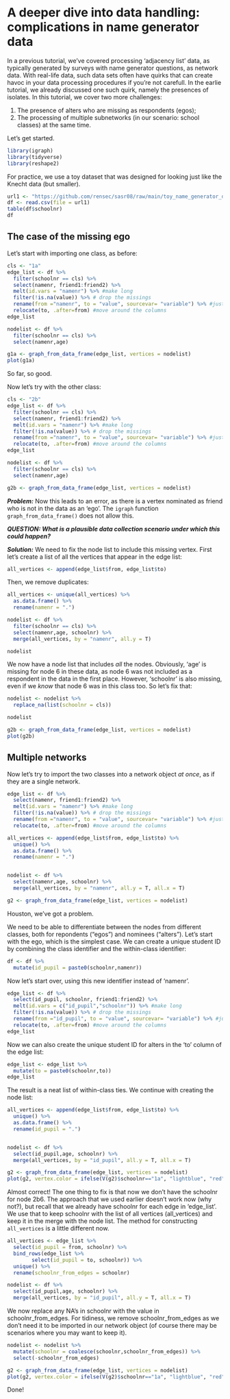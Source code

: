 # A deeper dive into data handling: complications in name generator data

In a previous tutorial, we've covered processing 'adjacency list' data, as typically generated by surveys with name generator questions, as network data. With real-life data, such data sets often have quirks that can create havoc in your data processing procedures if you're not carefull. In the earlie tutorial, we already discussed one such quirk, namely the presences of isolates. In this tutorial, we cover two more challenges:

1.    The presence of alters who are missing as respondents (egos);
2.    The processing of multiple subnetworks (in our scenario: school classes) at the same time.


Let's get started.

```r
library(igraph)
library(tidyverse)
library(reshape2)
```


For practice, we use a toy dataset that was designed for looking just like the Knecht data (but smaller).

```r
url1 <- "https://github.com/rensec/sasr08/raw/main/toy_name_generator_data.csv"
df <- read.csv(file = url1)
table(df$schoolnr)
df

```



## The case of the missing ego

Let's start with importing one class, as before:


```r
cls <- "1a"
edge_list <- df %>% 
  filter(schoolnr == cls) %>% 
  select(namenr, friend1:friend2) %>% 
  melt(id.vars = "namenr") %>% #make long
  filter(!is.na(value)) %>% # drop the missings
  rename(from ="namenr", to = "value", sourcevar= "variable") %>% #just nice for interpretation
  relocate(to, .after=from) #move around the columns
edge_list
```


```r
nodelist <- df %>% 
  filter(schoolnr == cls) %>% 
  select(namenr,age)

g1a <- graph_from_data_frame(edge_list, vertices = nodelist)
plot(g1a)
```

So far, so good.

Now let's try with the other class:


```r
cls <- "2b"
edge_list <- df %>% 
  filter(schoolnr == cls) %>% 
  select(namenr, friend1:friend2) %>% 
  melt(id.vars = "namenr") %>% #make long
  filter(!is.na(value)) %>% # drop the missings
  rename(from ="namenr", to = "value", sourcevar= "variable") %>% #just nice for interpretation
  relocate(to, .after=from) #move around the columns
edge_list
```


```r
nodelist <- df %>% 
  filter(schoolnr == cls) %>% 
  select(namenr,age)

g2b <- graph_from_data_frame(edge_list, vertices = nodelist) 

```
***Problem:*** Now this leads to an error, as there is a vertex nominated as friend who is not in the data as an 'ego'. The `igraph` function `graph_from_data_frame()` does not allow this. 

***QUESTION: What is a plausible data collection scenario under which this could happen? ***

***Solution:*** We need to fix the node list to include this missing vertex. First let's create a list of all the vertices that appear in the edge list:

```r
all_vertices <- append(edge_list$from, edge_list$to)
```

Then, we remove duplicates: 
```r
all_vertices <- unique(all_vertices) %>% 
  as.data.frame() %>% 
  rename(namenr = ".")
```

```r

nodelist <- df %>% 
  filter(schoolnr == cls) %>% 
  select(namenr,age, schoolnr) %>% 
  merge(all_vertices, by = "namenr", all.y = T)

nodelist
```

We now have a node list that includes *all* the nodes. Obviously, 'age' is missing for node 6 in these data, as node 6 was not included as a respondent in the data in the first place. However, 'schoolnr' is also missing, even if we *know* that node 6 was in this class too. So let's fix that:

```r

nodelist <- nodelist %>% 
  replace_na(list(schoolnr = cls))

nodelist
```


```r
g2b <- graph_from_data_frame(edge_list, vertices = nodelist) 
plot(g2b)
```

## Multiple networks

Now let's try to import the two classes into a network object *at once*, as if they are a single network. 

```r

edge_list <- df %>% 
  select(namenr, friend1:friend2) %>% 
  melt(id.vars = "namenr") %>% #make long
  filter(!is.na(value)) %>% # drop the missings
  rename(from ="namenr", to = "value", sourcevar= "variable") %>% #just nice for interpretation
  relocate(to, .after=from) #move around the columns

all_vertices <- append(edge_list$from, edge_list$to) %>% 
  unique() %>% 
  as.data.frame() %>% 
  rename(namenr = ".")


nodelist <- df %>% 
  select(namenr,age, schoolnr) %>% 
  merge(all_vertices, by = "namenr", all.y = T, all.x = T)

g2 <- graph_from_data_frame(edge_list, vertices = nodelist) 


```

Houston, we've got a problem. 

We need to be able to differentiate between the nodes from different classes, both for repondents ("egos") and nominees ("alters"). Let's start with the ego, which is the simplest case. We can create a unique student ID by combining the class identifier and the within-class identifier:

```r
df <- df %>% 
  mutate(id_pupil = paste0(schoolnr,namenr))
```

Now let's start over, using this new identifier instead of 'namenr'.

```r
edge_list <- df %>% 
  select(id_pupil, schoolnr, friend1:friend2) %>% 
  melt(id.vars = c("id_pupil","schoolnr")) %>% #make long
  filter(!is.na(value)) %>% # drop the missings
  rename(from ="id_pupil", to = "value", sourcevar= "variable") %>% #just nice for interpretation
  relocate(to, .after=from) #move around the columns
edge_list


```

Now we can also create the unique student ID for alters in the 'to' column of the edge list:

```r
edge_list <- edge_list %>% 
  mutate(to = paste0(schoolnr,to))
edge_list
```
The result is a neat list of within-class ties. We continue with creating the node list: 

```r
all_vertices <- append(edge_list$from, edge_list$to) %>% 
  unique() %>% 
  as.data.frame() %>% 
  rename(id_pupil = ".")


nodelist <- df %>% 
  select(id_pupil,age, schoolnr) %>% 
  merge(all_vertices, by = "id_pupil", all.y = T, all.x = T)

```

```r
g2 <- graph_from_data_frame(edge_list, vertices = nodelist) 
plot(g2, vertex.color = ifelse(V(g2)$schoolnr=="1a", "lightblue", "red"))
```

Almost correct! The one thing to fix is that now we don't have the schoolnr for node 2b6. The approach that we used earlier doesn't work now (why not?), but recall that we already have schoolnr for each edge in 'edge_list'. We use that to keep schoolnr with the list of all vertices (all_vertices) and keep it in the merge with the node list. The method for constructing `all_vertices` is a little different now. 

```r
all_vertices <- edge_list %>%
  select(id_pupil = from, schoolnr) %>%
  bind_rows(edge_list %>%
        select(id_pupil = to, schoolnr)) %>%
  unique() %>%
  rename(schoolnr_from_edges = schoolnr)

nodelist <- df %>% 
  select(id_pupil,age, schoolnr) %>% 
  merge(all_vertices, by = "id_pupil", all.y = T, all.x = T)

```

We now replace any NA's in schoolnr with the value in schoolnr_from_edges. For tidiness, we remove schoolnr_from_edges as we don't need it to be imported in our network object (of course there may be scenarios where you may want to keep it). 

```r
nodelist <- nodelist %>% 
  mutate(schoolnr = coalesce(schoolnr,schoolnr_from_edges)) %>% 
  select(-schoolnr_from_edges)

g2 <- graph_from_data_frame(edge_list, vertices = nodelist) 
plot(g2, vertex.color = ifelse(V(g2)$schoolnr=="1a", "lightblue", "red"))

```

Done!
